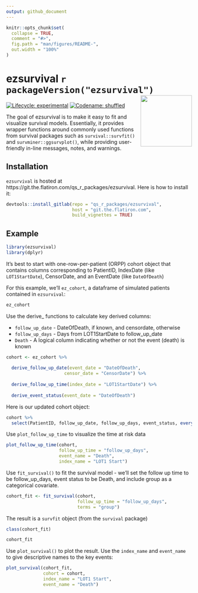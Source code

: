 ```yaml
---
output: github_document
---
```


<!-- README.md is generated from README.Rmd. Please edit that file -->

```r
knitr::opts_chunk$set(
  collapse = TRUE,
  comment = "#>",
  fig.path = "man/figures/README-",
  out.width = "100%"
)
```

# ezsurvival `r packageVersion("ezsurvival")` <img src="https://cdn.iconscout.com/icon/free/png-512/disco-1-62616.png" align="right" height="139"/>

[![Lifecycle: experimental](https://img.shields.io/badge/lifecycle-experimental-orange.svg)](https://www.tidyverse.org/lifecycle/#experimental)
[![Codename: shuffled](https://img.shields.io/badge/version-0.1_'Gloria'-yellow.svg)](https://en.wikipedia.org/wiki/Gloria_Gaynor)

The goal of ezsurvival is to make it easy to fit and visualize survival models. Essentially, it provides wrapper functions around commonly used functions from survival packages such as `survival::survfit()` and `survminer::ggsurvplot()`, while providing user-friendly in-line messages, notes, and warnings.

## Installation

`ezsurvival` is hosted at https://git.the.flatiron.com/qs_r_packages/ezsurvival. Here is how to install it:

```r
devtools::install_gitlab(repo = "qs_r_packages/ezsurvival", 
                         host = "git.the.flatiron.com",
                         build_vignettes = TRUE)
```

## Example

```r
library(ezsurvival)
library(dplyr)
```

It's best to start with one-row-per-patient (ORPP) cohort object that contains columns corresponding to PatientID, IndexDate (like `LOT1StartDate`), CensorDate, and an EventDate (like `DateOfDeath`)

For this example, we'll `ez_cohort`, a dataframe of simulated patients contained in `ezsurvival`:

```r
ez_cohort
```

Use the derive_ functions to calculate key derived columns:

* `follow_up_date` - DateOfDeath, if known, and censordate, otherwise
* `follow_up_days` - Days from LOT1StartDate to follow_up_date
* `Death` - A logical column indicating whether or not the event (death) is known

```r
cohort <- ez_cohort %>%
  
  derive_follow_up_date(event_date = "DateOfDeath",
                      censor_date = "CensorDate") %>%
  
  derive_follow_up_time(index_date = "LOT1StartDate") %>%
  
  derive_event_status(event_date = "DateOfDeath")
```

Here is our updated cohort object:

```r
cohort %>%
  select(PatientID, follow_up_date, follow_up_days, event_status, everything())
```

Use `plot_follow_up_time` to visualize the time at risk data

```r
plot_follow_up_time(cohort, 
                    follow_up_time = "follow_up_days", 
                    event_name = "Death", 
                    index_name = "LOT1 Start")
```

Use `fit_survival()` to fit the survival model - we'll set the follow up time to be follow_up_days, event status to be Death, and include group as a categorical covariate.

<!-- If we were using `survival::survfit()` we'd need to specify this nasty looking formula `survival::survfit(survival::Surv(follow_up_days, event_status, type = 'right') ~ group, data = cohort)` directly.  -->

<!-- With `fit_survival()`, we can simply specify the column names of interest and let the function take care of the formula: -->

```r
cohort_fit <- fit_survival(cohort, 
                           follow_up_time = "follow_up_days", 
                           terms = "group")
```

The result is a `survfit` object (from the `survival` package)

```r
class(cohort_fit)

cohort_fit
```

Use `plot_survival()` to plot the result. Use the `index_name` and `event_name` to give descriptive names to the key events:

```r
plot_survival(cohort_fit, 
              cohort = cohort, 
              index_name = "LOT1 Start", 
              event_name = "Death")
```
